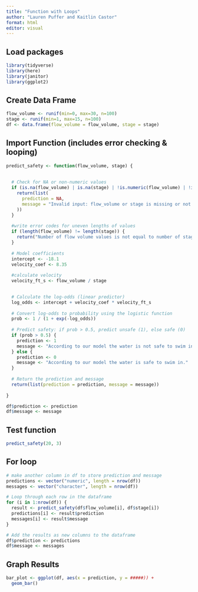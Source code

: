 ```yaml
---
title: "Function with Loops"
author: "Lauren Puffer and Kaitlin Castor"
format: html
editor: visual
---
```


## Load packages

```r
library(tidyverse)
library(here)
library(janitor)
library(ggplot2)
```

## Create Data Frame

```r
flow_volume <- runif(min=0, max=30, n=100)
stage <- runif(min=1, max=15, n=100)
df <- data.frame(flow_volume = flow_volume, stage = stage)
```

## Import Function (includes error checking & looping)

```r
predict_safety <- function(flow_volume, stage) {
  
  
  # Check for NA or non-numeric values
  if (is.na(flow_volume) | is.na(stage) | !is.numeric(flow_volume) | !is.numeric(stage)) {
    return(list(
      prediction = NA, 
      message = "Invalid input: flow_volume or stage is missing or not numeric"
    ))
  }
  
  #write error codes for uneven lengths of values
  if (length(flow_volume) != length(stage)) {
    return("Number of flow volume values is not equal to number of stage values.")
  }
  
  # Model coefficients
  intercept <- -18.1
  velocity_coef <- 8.35
  
  #calculate velocity  
  velocity_ft_s <- flow_volume / stage  

  
  # Calculate the log-odds (linear predictor)
  log_odds <- intercept + velocity_coef * velocity_ft_s
  
  # Convert log-odds to probability using the logistic function
  prob <- 1 / (1 + exp(-log_odds))
  
  # Predict safety: if prob > 0.5, predict unsafe (1), else safe (0)
  if (prob > 0.5) {
    prediction <- 1
    message <- "According to our model the water is not safe to swim in."
  } else {
    prediction <- 0
    message <- "According to our model the water is safe to swim in."
  }
  
  # Return the prediction and message
  return(list(prediction = prediction, message = message))
  
}

df$prediction <- prediction
df$message <- message
```

## Test function

```r
predict_safety(20, 3)
```

## For loop

```r

# make another column in df to store prediction and message
predictions <- vector("numeric", length = nrow(df))
messages <- vector("character", length = nrow(df))

# Loop through each row in the dataframe
for (i in 1:nrow(df)) {
  result <- predict_safety(df$flow_volume[i], df$stage[i])
  predictions[i] <- result$prediction
  messages[i] <- result$message
}

# Add the results as new columns to the dataframe
df$prediction <- predictions
df$message <- messages

```

## Graph Results

```r
bar_plot <- ggplot(df, aes(x = prediction, y = #####)) + 
  geom_bar()
```
